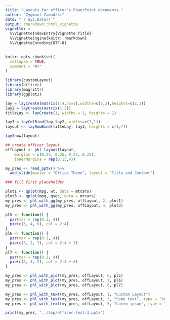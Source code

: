 ```yaml
---
title: "Layouts for officer's PowerPoint documents."
author: "Zygmunt Zawadzki"
date: "`r Sys.Date()`"
output: rmarkdown::html_vignette
vignette: >
  %\VignetteIndexEntry{Vignette Title}
  %\VignetteEngine{knitr::rmarkdown}
  %\VignetteEncoding{UTF-8}
---
```


```r
knitr::opts_chunk$set(
  collapse = TRUE,
  comment = "#>"
)
```

```r
library(customLayout)
library(officer)
library(magrittr)
library(ggplot2)

lay = layCreate(matrix(1:4,nc=2),widths=c(3,2),heights=c(2,1))
lay2 = layCreate(matrix(1:3))
titleLay <- layCreate(1, widths = 1, heights = 1)

lay3 = layColBind(lay,lay2, widths=c(3,1))
layout <- layRowBind(titleLay, lay3, heights = c(1,7))

layShow(layout)
```


```r

## create officer layout
offLayout <- phl_layout(layout,
    margins = c(0.25, 0.25, 0.25, 0.25),
    innerMargins = rep(0.15,4))

my_pres <- read_pptx() %>%
  add_slide(master = "Office Theme", layout = "Title and Content")

### fill first placeholder

plot1 <- qplot(mpg, wt, data = mtcars)
plot3 <- qplot(mpg, qsec, data = mtcars)
my_pres <- phl_with_gg(my_pres, offLayout, 2, plot1)
my_pres <- phl_with_gg(my_pres, offLayout, 4, plot3)

pl5 <- function() {
  par(mar = rep(0.1, 4))
  pie(c(3, 4, 6), col = 2:4)
}
pl6 <- function() {
  par(mar = rep(0.1, 4))
  pie(c(3, 2, 7), col = 2:4 + 3)
}
pl7 <- function() {
  par(mar = rep(0.1, 4))
  pie(c(5, 4, 2), col = 2:4 + 6)
}

my_pres <- phl_with_plot(my_pres, offLayout, 6, pl5)
my_pres <- phl_with_plot(my_pres, offLayout, 7, pl6)
my_pres <- phl_with_plot(my_pres, offLayout, 8, pl7)

```

```r
my_pres <- phl_with_text(my_pres, offLayout, 1, "Custom Layout")
my_pres <- phl_with_text(my_pres, offLayout, 3, "Some text", type = "body")
my_pres <- phl_with_text(my_pres, offLayout, 5, "Lorem ipsum", type = "body")


```

```r
print(my_pres, "../tmp/officer-test-3.pptx")
```